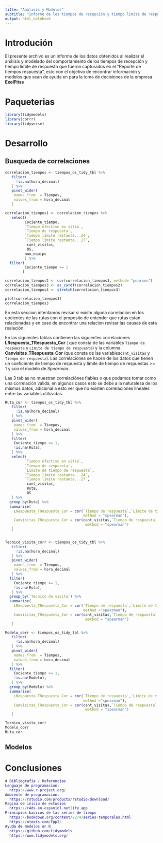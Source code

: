 ```yaml
---
title: "Análisis y Modelos"
subtitle: "Informe de los tiempos de recepción y tiempo limite de respuesta"
output: html_notebook
---
```

# Introdución 
El presente archivo es un informe de los datos obtenidos al realizar el análisis  y modelado del comportamiento  de los tiempos de recepción y tiempo límite de respuesta que fueron capturados en el "Reporte de tiempos respuesta", esto con el objetivo de encontrar información y modelos que sean de ayuda en para la toma de decisiones de la empresa  **ExelPitss**


# Paqueterias
```r
library(tidymodels)
library(corrr)
library(tidyverse)
```

# Desarrollo 
## Busqueda de correlaciones 


```r
correlacion_tiempos <- tiempos_os_tidy_tbl %>% 
   filter(
     !is.na(hora_decimal)
   ) %>% 
   pivot_wider(
    names_from  = Tiempos,
    values_from = hora_decimal
   ) 

correlacion_tiempos1 <- correlacion_tiempos %>% 
   select(
         Cociente_tiempo,
         `Tiempo efectivo en sitio`,
         `Tiempo de respuesta`,
         `Tiempo límite restante...24`,
         `Tiempo límite restante...27`,
          cant_visitas,
          OS,
         num_equipo
         ) %>% 
  filter(
         Cociente_tiempo >= 1
        )

correlacion_tiempos2 <- cor(correlacion_tiempos1, method= "pearson")
correlacion_tiempos3 <- as_cordf(correlacion_tiempos2)
correlacion_tiempos4 <- stretch(correlacion_tiempos3)

plot(correlacion_tiempos1)
correlacion_tiempos3

```

En esta seccion intentamos revisar si existe alguna correlación en los cocientes de las rutas con el proposito de entender que rutas estan relacionadas y en caso de encontrar una relacion revisar las causas de esta realación. 

En las siguientes tablas contienen las siguientes correlaciones   **LRespuesta_TRespuesta_Cor** ( que consta de las variables `Tiempo de respuesta` y `Limite de tiempo de respuesta`) y la columna  **Canvisitas_TRespuesta_Cor** (que consta de las variables`cant_visitas` y `Tiempo de respuesta`). Las correlaciones se hacen de los datos que tienen un coeficiente de tiempo de respuesta y limite de tiempo de respuestas >= 1 y con el modelo de *Spearman*.

Las 3 tablas no muestran correlaciónes fiables o que podamos tomar como una correlación valida, en algunos casos esto se debe a la naturalesa de los mismos datos, adicional a esto ver que no existen correlaciones lineales entre las variables utilizadas. 

```r
Ruta_cor <- tiempos_os_tidy_tbl %>% 
   filter(
     !is.na(hora_decimal)
   ) %>% 
   pivot_wider(
    names_from  = Tiempos,
    values_from = hora_decimal
   ) %>% 
   filter(
    Cociente_tiempo >= 1,
    !is.na(Ruta),
   ) %>% 
   select(
         `Tiempo efectivo en sitio`,
         `Tiempo de respuesta`,
         `Limite de tiempo de respuesta`,
         `Tiempo límite restante...24`,
         `Tiempo límite restante...27`,
          cant_visitas,
          Ruta,
          OS
   ) %>% 
  group_by(Ruta) %>% 
  summarise(
    LRespuesta_TRespuesta_Cor = cor(`Tiempo de respuesta`,`Limite de tiempo de respuesta`, 
                                    method = "spearman"),
    Canvisitas_TRespuesta_Cor = cor(cant_visitas,`Tiempo de respuesta`, 
                                     method = "spearman")
   )


Tecnico_visita_corr <- tiempos_os_tidy_tbl %>% 
   filter(
     !is.na(hora_decimal)
   ) %>% 
   pivot_wider(
    names_from  = Tiempos,
    values_from = hora_decimal
   ) %>% 
  filter(
    Cociente_tiempo >= 1,
    !is.na(Ruta),
   ) %>% 
  group_by(`Técnico de visita`) %>% 
  summarise(
    LRespuesta_TRespuesta_Cor = cor(`Tiempo de respuesta`,`Limite de tiempo de respuesta`,
                                    method ="spearman"),
    Canvisitas_TRespuesta_Cor = cor(cant_visitas,`Tiempo de respuesta`,
                                     method = "spearman")
   )

Modelo_corr <- tiempos_os_tidy_tbl %>% 
   filter(
     !is.na(hora_decimal)
   ) %>% 
   pivot_wider(
    names_from  = Tiempos,
    values_from = hora_decimal
   ) %>% 
  filter(
    Cociente_tiempo >= 1,
    !is.na(Modelo),
   ) %>% 
  group_by(Modelo) %>% 
  summarise(
    LRespuesta_TRespuesta_Cor = cor(`Tiempo de respuesta`,`Limite de tiempo de respuesta`,
                                    method ="spearman"),
    Canvisitas_TRespuesta_Cor = cor(cant_visitas,`Tiempo de respuesta`,
                                     method = "spearman")
   )

Tecnico_visita_corr
Modelo_corr
Ruta_cor
```

## Modelos 

# Conclusiones 

```m
# Bibliografia / Referencias 
Lenguaje de programacion:
  https://www.r-project.org/
Ambiente de programacion:
  https://rstudio.com/products/rstudio/download/
Pagina de inicio de estudios
  https://r4ds-en-espaniol.netlify.app
Principios basicos de las series de tiempo
  https://bookdown.org/content/2274/series-temporales.html
  https://otexts.com/fpp2/
Ayuda de modelos en R
  https://github.com/tidymodels
  https://www.tidymodels.org/
    
```